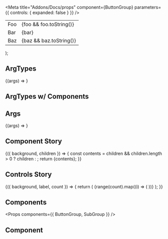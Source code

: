 
<Meta
  title="Addons/Docs/props"
  component={ButtonGroup}
  parameters={{ controls: { expanded: false } }}
/>

  <table>
    <tr>
      <td>Foo</td>
      <td>{foo && foo.toString()}</td>
    </tr>
    <tr>
      <td>Bar</td>
      <td>{bar}</td>
    </tr>
    <tr>
      <td>Baz</td>
      <td>{baz && baz.toString()}</td>
    </tr>
  </table>
);

## ArgTypes

<Preview>
  <Story
    name="ArgTypes"
    args={{
      foo: false,
      bar: '',
      baz: ['a', 'b'],
    }}
    argTypes={{
      foo: { name: 'foo', type: { name: 'boolean' }, description: 'foo description' },
      bar: { name: 'bar', type: { name: 'string' }, description: 'bar description' },
      baz: {
        name: 'baz',
        type: { name: 'array', value: { name: 'string' } },
        description: 'baz description',
      },
    }}
  >
    {(args) => <FooBar {...args} />}
  </Story>
</Preview>

<Props story="ArgTypes" />

## ArgTypes w/ Components

<Props story="ArgTypes" showComponents />

## Args

<Preview>
  <Story
    name="Args"
    args={{
      foo: false,
      bar: '',
    }}
  >
    {(args) => <FooBar {...args} />}
  </Story>
</Preview>

<Props story="Args" />

## Component Story

<Preview>
  <Story
    name="Component"
    argTypes={{
      background: { control: { type: 'color' } },
    }}
  >
    {({ background, children }) => {
      const contents = children && children.length > 0 ? children : <DocgenButton label="child" />;
      return <ButtonGroup background={background}>{contents}</ButtonGroup>;
    }}
  </Story>
</Preview>

<Props story="Component" />

## Controls Story

<Preview>
  <Story
    name="Controls"
    args={{
      background: '#ff0',
      label: 'apple',
      count: 5,
    }}
    argTypes={{
      count: { control: { type: 'range', min: 0, max: 10 } },
      label: {
        control: { type: 'options', options: ['apple', 'banana', 'cherry'] },
      },
      background: { control: { type: 'color' } },
    }}
  >
    {({ background, label, count }) => {
      return (
        <ButtonGroup background={background}>
          {range(count).map((i) => (
            <DocgenButton label={`${label} ${i}`} />
          ))}
        </ButtonGroup>
      );
    }}
  </Story>
</Preview>

<Props story="Controls" />

## Components

<Props components={{ ButtonGroup, SubGroup }} />

## Component

<Props of={DocgenButton} />
